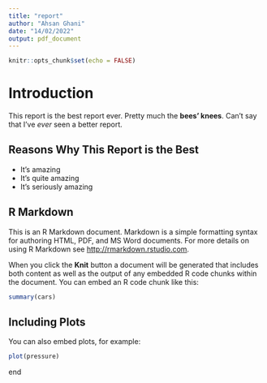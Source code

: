 ```yaml
---
title: "report"
author: "Ahsan Ghani"
date: "14/02/2022"
output: pdf_document
---
```


```r
knitr::opts_chunk$set(echo = FALSE)
```


# Introduction

This report is the best report ever. Pretty much the **bees' knees**. Can't say that I've *ever* seen a better report.

## Reasons Why This Report is the Best

- It's amazing
- It's quite amazing
- It's seriously amazing

## R Markdown

This is an R Markdown document. Markdown is a simple formatting syntax for authoring HTML, PDF, and MS Word documents. For more details on using R Markdown see <http://rmarkdown.rstudio.com>.

When you click the **Knit** button a document will be generated that includes both content as well as the output of any embedded R code chunks within the document. You can embed an R code chunk like this:

```r
summary(cars)
```

## Including Plots

You can also embed plots, for example:

```r
plot(pressure)
```

end